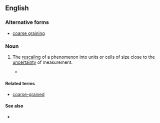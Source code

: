 ==English==
===Alternative forms===
*[[coarse graining]]

===Noun===
{{en-noun|head=[[coarse]]-[[graining]]}}

#{{science}} The [[rescaling]] of a phenomenon into units or cells of size close to the [[uncertainty]] of measurement.
#*{{quote-book|2005|James B. Hartle|Quo Vadis Quantum Mechanics?|page=75|isbn=3540221883|chapter=What Connects Different Interpretations of Quantum Mechanics?|url=http://books.google.com/books?id=6HEaNL40C0MC|
passage=As human observers we focus almost entirely on '''coarse-grainings''' of this quasiclassical realm. However, quantum theory does not distinguish the classical realm from other decoherent sets...}}

====Related terms====
*[[coarse-grained]]

====See also====
*{{pedialite|Granularity}}